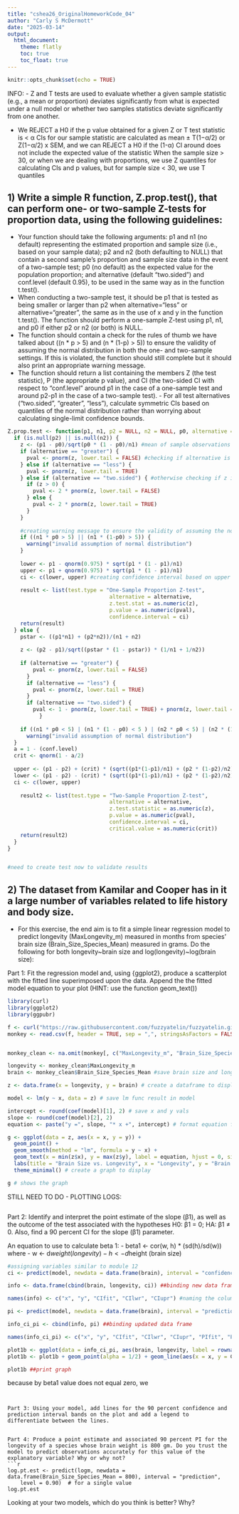 ```yaml
---
title: "cshea26_OriginalHomeworkCode_04"
author: "Carly S McDermott"
date: "2025-03-14"
output: 
  html_document:
    theme: flatly
    toc: true
    toc_float: true
---
```


```r
knitr::opts_chunk$set(echo = TRUE)
```

INFO: 
- Z and T tests are used to evaluate whether a given sample statistic (e.g., a mean or proportion) deviates significantly from what is expected under a null model or whether two samples statistics deviate significantly from one another.

- We REJECT a H0 if the p value obtained for a given Z or T test statistic is < α
CIs for our sample statistic are calculated as mean ± T(1−α/2) or Z(1−α/2) x SEM, and we can REJECT a H0 if the (1-α) CI around does not include the expected value of the statistic
When the sample size > 30, or when we are dealing with proportions, we use Z quantiles for calculating CIs and p values, but for sample size < 30, we use T quantiles



## 1) Write a simple R function, Z.prop.test(), that can perform one- or two-sample Z-tests for proportion data, using the following guidelines:
- Your function should take the following arguments: p1 and n1 (no default) representing the estimated proportion and sample size (i.e., based on your sample data); p2 and n2 (both defaulting to NULL) that contain a second sample’s proportion and sample size data in the event of a two-sample test; p0 (no default) as the expected value for the population proportion; and alternative (default “two.sided”) and conf.level (default 0.95), to be used in the same way as in the function t.test().
- When conducting a two-sample test, it should be p1 that is tested as being smaller or larger than p2 when alternative=“less” or alternative=“greater”, the same as in the use of x and y in the function t.test().
The function should perform a one-sample Z-test using p1, n1, and p0 if either p2 or n2 (or both) is NULL.
- The function should contain a check for the rules of thumb we have talked about (\(n * p > 5\) and \(n * (1-p) > 5\)) to ensure the validity of assuming the normal distribution in both the one- and two-sample settings. If this is violated, the function should still complete but it should also print an appropriate warning message.
- The function should return a list containing the members Z (the test statistic), P (the appropriate p value), and CI (the two-sided CI with respect to “conf.level” around p1 in the case of a one-sample test and around p2-p1 in the case of a two-sample test). - For all test alternatives (“two.sided”, “greater”, “less”), calculate symmetric CIs based on quantiles of the normal distribution rather than worrying about calculating single-limit confidence bounds.

```r
Z.prop.test <- function(p1, n1, p2 = NULL, n2 = NULL, p0, alternative = "two.sided", conf.level = 0.95) {
  if (is.null(p2) || is.null(n2)) {
    z <- (p1 - p0)/sqrt(p0 * (1 - p0)/n1) #mean of sample observations minus expected mean, divided by sample standard of deviations divided by square root of number of sample observations
    if (alternative == "greater") {
      pval <- pnorm(z, lower.tail = FALSE) #checking if alternative is greater or less than (indicates if we need to use upper or lower tail)
    } else if (alternative == "less") {
      pval <- pnorm(z, lower.tail = TRUE)
    } else if (alternative == "two.sided") { #otherwise checking if z is greater than zero, if so we do a lower tail test, if not we do an upper tail test
      if (z > 0) {
        pval <- 2 * pnorm(z, lower.tail = FALSE)
      } else {
        pval <- 2 * pnorm(z, lower.tail = TRUE)
      }
    }
    
    #creating warning message to ensure the validity of assuming the normal distribution
    if ((n1 * p0 > 5) || (n1 * (1-p0) > 5)) {
      warning("invalid assumption of normal distribution") 
    }
    
    lower <- p1 - qnorm(0.975) * sqrt(p1 * (1 - p1)/n1)
    upper <- p1 + qnorm(0.975) * sqrt(p1 * (1 - p1)/n1)
    ci <- c(lower, upper) #creating confidence interval based on upper and lower bounds (.975 and .025)
    
    result <- list(test.type = "One-Sample Proportion Z-test", 
                                alternative = alternative,
                                z.test.stat = as.numeric(z), 
                                p.value = as.numeric(pval), 
                                confidence.interval = ci)
    return(result)
  } else {
    pstar <- ((p1*n1) + (p2*n2))/(n1 + n2) 
    
    z <- (p2 - p1)/sqrt((pstar * (1 - pstar)) * (1/n1 + 1/n2))
    
    if (alternative == "greater") {
        pval <- pnorm(z, lower.tail = FALSE)
      }
      if (alternative == "less") {
        pval <- pnorm(z, lower.tail = TRUE)
      }
      if (alternative == "two.sided") {
        pval <- 1 - pnorm(z, lower.tail = TRUE) + pnorm(z, lower.tail = FALSE)
          }
    
    if ((n1 * p0 < 5) | (n1 * (1 - p0) < 5 ) | (n2 * p0 < 5) | (n2 * (1 - p0) < 5)) {
      warning("invalid assumption of normal distribution")
  }
  a = 1 - (conf.level)
  crit <- qnorm(1 - a/2)
  
  upper <- (p1 - p2) + (crit) * (sqrt((p1*(1-p1)/n1) + (p2 * (1-p2)/n2)))
  lower <- (p1 - p2) - (crit) * (sqrt((p1*(1-p1)/n1) + (p2 * (1-p2)/n2)))
  ci <- c(lower, upper)
  
    result2 <- list(test.type = "Two-Sample Proportion Z-test", 
                                alternative = alternative,
                                z.test.statistic = as.numeric(z), 
                                p.value = as.numeric(pval), 
                                confidence.interval = ci, 
                                critical.value = as.numeric(crit))
    return(result2)
  }
}


#need to create test now to validate results
```

## 2) The dataset from Kamilar and Cooper has in it a large number of variables related to life history and body size. 
- For this exercise, the end aim is to fit a simple linear regression model to predict longevity (MaxLongevity_m) measured in months from species’ brain size (Brain_Size_Species_Mean) measured in grams. Do the following for both longevity~brain size and log(longevity)~log(brain size):

Part 1: Fit the regression model and, using {ggplot2}, produce a scatterplot with the fitted line superimposed upon the data. Append the the fitted model equation to your plot (HINT: use the function geom_text())
```r
library(curl)
library(ggplot2)
library(ggpubr) 

f <- curl("https://raw.githubusercontent.com/fuzzyatelin/fuzzyatelin.github.io/master/AN588_Fall21/KamilarAndCooperData.csv")
monkey <- read.csv(f, header = TRUE, sep = ",", stringsAsFactors = FALSE)


monkey_clean <- na.omit(monkey[, c("MaxLongevity_m", "Brain_Size_Species_Mean")]) # clean data to get longevity and brain size

longevity <- monkey_clean$MaxLongevity_m
brain <- monkey_clean$Brain_Size_Species_Mean #save brain size and longevity into variables

z <- data.frame(x = longevity, y = brain) # create a dataframe to display longevity and brain size means

model <- lm(y ~ x, data = z) # save lm func result in model

intercept <- round(coef(model)[1], 2) # save x and y vals 
slope <- round(coef(model)[2], 2)
equation <- paste("y =", slope, "* x +", intercept) # format equation for geom_text header

g <- ggplot(data = z, aes(x = x, y = y)) + 
  geom_point() +
  geom_smooth(method = "lm", formula = y ~ x) +
  geom_text(x = min(z$x), y = max(z$y), label = equation, hjust = 0, size = 5) +
  labs(title = "Brain Size vs. Longevity", x = "Longevity", y = "Brain Size") +
  theme_minimal() # create a graph to display

g # shows the graph

```
STILL NEED TO DO - PLOTTING LOGS: 
```r

```



Part 2: Identify and interpret the point estimate of the slope (β1), as well as the outcome of the test associated with the hypotheses H0: β1 = 0; HA: β1 ≠ 0. Also, find a 90 percent CI for the slope (β1) parameter.

An equation to use to calculate beta 1: 
- beta1 <- cor(w, h) * (sd(h)/sd(w))
where 
- w <- d$weight (longevity)
- h <- d$height (brain size)
```r
#assigning variables similar to module 12
ci <- predict(model, newdata = data.frame(brain), interval = "confidence", level = 0.90) ##calculate the confidence interval

info <- data.frame(cbind(brain, longevity, ci)) ##binding new data frame with confidence interval 

names(info) <- c("x", "y", "CIfit", "CIlwr", "CIupr") #naming the columns

pi <- predict(model, newdata = data.frame(brain), interval = "prediction", level = 0.90)  ##predict prediction interval 

info_ci_pi <- cbind(info, pi) ##binding updated data frame

names(info_ci_pi) <- c("x", "y", "CIfit", "CIlwr", "CIupr", "PIfit", "PIlwr", "PIupr") ##updated names of columns

plot1b <- ggplot(data = info_ci_pi, aes(brain, longevity, label = rownames(info_ci_pi)))  ##drawing original plot with labels
plot1b <- plot1b + geom_point(alpha = 1/2) + geom_line(aes(x = x, y = CIfit, colour = "fit")) + geom_line(aes(x = x, y = CIlwr, colour = "CI")) + geom_line(aes(x = x, y = CIupr, colour = "CI")) + geom_line(aes(x = x, y = PIlwr, colour = "PI")) + geom_line(aes(x = x, y = PIupr, colour = "PI")) + scale_color_manual(values = c("fit" = "black","CI" = "#F96900","PI" = "#00A5E0")) + theme(legend.position = "bottom", legend.title = element_blank()) ##drawing points and lines

plot1b ##print graph 

```
because by beta1 value does not equal zero, we 

```


Part 3: Using your model, add lines for the 90 percent confidence and prediction interval bands on the plot and add a legend to differentiate between the lines.


Part 4: Produce a point estimate and associated 90 percent PI for the longevity of a species whose brain weight is 800 gm. Do you trust the model to predict observations accurately for this value of the explanatory variable? Why or why not?
```r
log.pt.est <- predict(logm, newdata = data.frame(Brain_Size_Species_Mean = 800), interval = "prediction", 
    level = 0.90)  # for a single value
log.pt.est
```



Looking at your two models, which do you think is better? Why?

